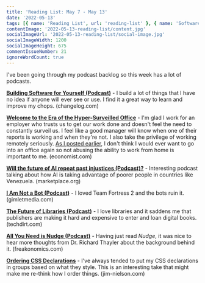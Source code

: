 ```yaml
---
title: 'Reading List: May 7 - May 13'
date: '2022-05-13'
tags: [{ name: 'Reading List', url: 'reading-list' }, { name: 'Software Development', url: 'software-development' }, { name: 'Economics', url: 'economics' }, { name: 'AI', url: 'ai' }, { name: 'Work', url: 'work' }, { name: 'Video Games', url: 'video-games' }]
contentImage: '2022-05-13-reading-list/content.jpg'
socialImageUrl: '2022-05-13-reading-list/social-image.jpg'
socialImageWidth: 1200
socialImageHeight: 675
commentIssueNumber: 21
ignoreWordCount: true
---
```


I've been going through my podcast backlog so this week has a lot of podcasts.

[**Building Software for Yourself (Podcast)**](https://changelog.com/podcast/455) - I build a lot of things that I have no idea if anyone will ever see or use. I find it a great way to learn and improve my chops. <span className="domain-name">(changelog.com)</span>

[**Welcome to the Era of the Hyper-Surveilled Office**](https://www.economist.com/business/2022/05/09/welcome-to-the-era-of-the-hyper-surveilled-office) - I'm glad I work for an employer who trusts us to get our work done and doesn't feel the need to constantly surveil us. I feel like a good manager will know when one of their reports is working and when they're not. I also take the privilege of working remotely seriously. [As I posted earlier](https://kpwags.com/posts/2022/04/28/two-years-of-remote-work), I don't think I would ever want to go into an office again so not abusing the ability to work from home is important to me. <span className="domain-name">(economist.com)</span>

[**Will the future of AI repeat past injustices (Podcast)?**](https://www.marketplace.org/shows/marketplace-tech/will-the-future-of-ai-repeat-past-injustices/) - Interesting podcast talking about how AI is taking advantage of poorer people in countries like Venezuela. <span className="domain-name">(marketplace.org)</span>

[**I Am Not a Bot (Podcast)**](https://gimletmedia.com/shows/reply-all/emh36dn/178-i-am-not-a-bot) - I loved Team Fortress 2 and the bots ruin it. <span className="domain-name">(gimletmedia.com)</span>

[**The Future of Libraries (Podcast)**](https://www.techdirt.com/2021/09/07/techdirt-podcast-episode-297-future-libraries/) - I love libraries and it saddens me that publishers are making it hard and expensive to enter and loan digital books. <span className="domain-name">(techdirt.com)</span>

[**All You Need is Nudge (Podcast)**](https://freakonomics.com/podcast/all-you-need-is-nudge/) - Having just read *Nudge*, it was nice to hear more thoughts from Dr. Richard Thayler about the background behind it. <span className="domain-name">(freakonomics.com)</span>

[**Ordering CSS Declarations**](https://blog.jim-nielsen.com/2022/ordering-css-delcarations/) - I've always tended to put my CSS declarations in groups based on what they style. This is an interesting take that might make me re-think how I order things. <span className="domain-name">(jim-nielson.com)</span>